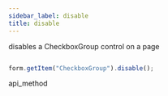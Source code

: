 ```yaml
---
sidebar_label: disable
title: disable
---
```



          


<Short>
 disables a CheckboxGroup control on a page






</Short>


~~~js

form.getItem("CheckboxGroup").disable();


~~~
 api_method

<Descr>





</Descr>

